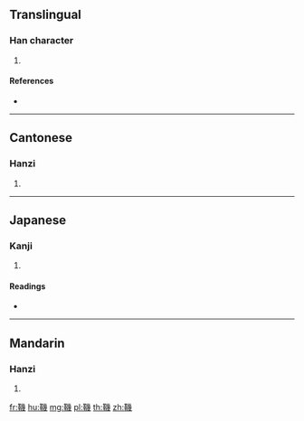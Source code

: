 {{character info/new}}
==Translingual==

===Han character===
{{Han char|rn=177|rad=革|as=12|sn=21|four=44553|canj=TJVII}}

# {{defn|Han|sort=革12}}

====References====
* {{Han ref|kx=1391.430|dkj=43033|dj=1906.330|hdz=74350.190|uh=97BF|ud=38847|bh=F670|bd=63088}}

----

==Cantonese==

===Hanzi===
{{yue-hanzi|jyut=|y=gei1}}

# {{defn|lang=yue|sort=革12}}

----

==Japanese==

===Kanji===
{{ja-kanji|grade=|rs=革12}}

# {{defn|lang=ja|sort=革12}}

====Readings====
* {{ja-readings|on=[[き]] (ki), [[け]] (ke)|kun=[[くつばみ]] (kutsubami)}}

----

==Mandarin==

===Hanzi===
{{cmn-hanzi|pin=[[jī]] ([[ji1]])|wg=chi<sup>1</sup>}}

# {{defn|lang=cmn|sort=革12}}

[[fr:鞿]]
[[hu:鞿]]
[[mg:鞿]]
[[pl:鞿]]
[[th:鞿]]
[[zh:鞿]]